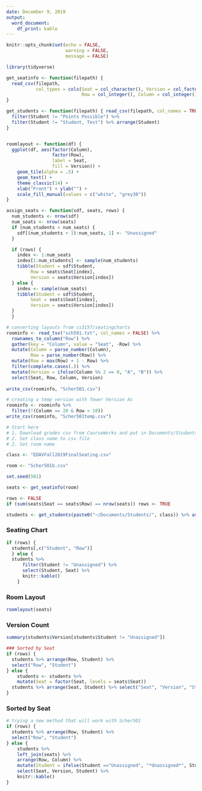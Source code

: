 ```yaml
---
date: December 9, 2019
output: 
  word_document:
    df_print: kable
---
```


```r
knitr::opts_chunk$set(echo = FALSE,
                      warning = FALSE,
                      message = FALSE)
```

```r
library(tidyverse)

get_seatinfo <- function(filepath) {
  read_csv(filepath,
           col_types = cols(Seat = col_character(), Version = col_factor(levels = c("A", "B")),
                            Row = col_integer(), Column = col_integer()))
}

get_students <- function(filepath) { read_csv(filepath, col_names = TRUE, cols_only(Student = col_character())) %>%
  filter(Student != "Points Possible") %>%
  filter(Student != "Student, Test") %>% arrange(Student)
}


roomlayout <- function(df) {
  ggplot(df, aes(factor(Column),
                 factor(Row), 
                 label = Seat, 
                 fill = Version)) +
    geom_tile(alpha = .5) + 
    geom_text() +  
    theme_classic(14) + 
    xlab("Front") + ylab("") +
    scale_fill_manual(values = c("white", "grey30"))
}

assign_seats <- function(sdf, seats, rows) {
  num_students <- nrow(sdf)
  num_seats <- nrow(seats)
  if (num_students < num_seats) {
    sdf[(num_students + 1):num_seats, 1] <- "Unassigned"
  }

  if (rows) {
    index <- 1:num_seats
    index[1:num_students] <- sample(num_students)
    tibble(Student = sdf$Student,
         Row = seats$Seat[index],
         Version = seats$Version[index])
  } else {
    index <- sample(num_seats)
    tibble(Student = sdf$Student,
         Seat = seats$Seat[index],
         Version = seats$Version[index])
  }
  }

```

```r
# converting layouts from cs3157/seatingcharts
roominfo <- read_tsv("sch501.txt", col_names = FALSE) %>% 
  rownames_to_column("Row") %>% 
  gather(key = "Column", value = "Seat", -Row) %>% 
  mutate(Column = parse_number(Column),
         Row = parse_number(Row)) %>%
  mutate(Row = max(Row) + 1 - Row) %>% 
  filter(complete.cases(.)) %>% 
  mutate(Version = ifelse(Column %% 2 == 0, "A", "B")) %>% 
  select(Seat, Row, Column, Version)
  
write_csv(roominfo, "Scher501.csv")

# creating a temp version with fewer Version As
roominfo <- roominfo %>% 
  filter(!(Column == 20 & Row < 10))
write_csv(roominfo, "Scher501temp.csv")
```


```r
# Start here
# 1. Download grades csv from CourseWorks and put in Documents/Students folder
# 2. Set class name to csv file
# 2. Set room name

class <- "EDAVFall2019FinalSeating.csv"

room <- "Scher501b.csv"

set.seed(501)

seats <- get_seatinfo(room)

rows <- FALSE
if (sum(seats$Seat == seats$Row) == nrow(seats)) rows <- TRUE

students <- get_students(paste0("~/Documents/Students/", class)) %>% assign_seats(seats, rows)
```

### Seating Chart
```r
if (rows) {
  students[,c("Student", "Row")]
  } else {
  students %>% 
      filter(Student != "Unassigned") %>% 
      select(Student, Seat) %>% 
      knitr::kable()
    }
```


### Room Layout
```r
roomlayout(seats)
```


### Version Count
```r
summary(students$Version[students$Student != "Unassigned"])
```


```r
### Sorted by Seat
if (rows) {
  students %>% arrange(Row, Student) %>% 
  select("Row", "Student")
} else {
    students <- students %>%
    mutate(Seat = factor(Seat, levels = seats$Seat))
  students %>% arrange(Seat, Student) %>% select("Seat", "Version", "Student")
}
```

### Sorted by Seat
```r
# trying a new method that will work with Scher501
if (rows) {
  students %>% arrange(Row, Student) %>% 
  select("Row", "Student")
} else {
    students %>% 
    left_join(seats) %>% 
    arrange(Row, Column) %>% 
    mutate(Student = ifelse(Student =="Unassigned", "*Unassigned*", Student)) %>% 
    select(Seat, Version, Student) %>% 
    knitr::kable()
}
```



